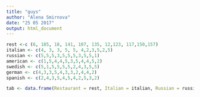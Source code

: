 ```yaml
---
title: "guys"
author: "Alena Smirnova"
date: "25 05 2017"
output: html_document
---
```


```r
rest <-c (6, 185, 18, 141, 107, 135, 12,123, 117,150,157)
italian <- c(4, 3, 3, 5, 5, 4,2,3,5,2,5)
russian <- c(5,5,5,3,5,5,5,3,5,5,1)
american <- c(1,5,4,4,5,3,5,4,4,5,2)
swedish <- c(5,1,5,5,5,5,2,4,3,5,5)
german <- c(4,3,3,5,4,3,3,2,4,4,2)
spanish <- c(2,4,3,5,4,5,4,2,5,3,2)

tab <- data.frame(Restaurant = rest, Italian = italian, Russian = russian, American = american, Swedish = swedish, German = german, Spaniard = spanish)
```
